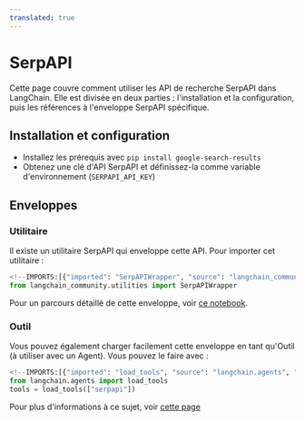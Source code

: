 ```yaml
---
translated: true
---
```


# SerpAPI

Cette page couvre comment utiliser les API de recherche SerpAPI dans LangChain.
Elle est divisée en deux parties : l'installation et la configuration, puis les références à l'enveloppe SerpAPI spécifique.

## Installation et configuration

- Installez les prérequis avec `pip install google-search-results`
- Obtenez une clé d'API SerpAPI et définissez-la comme variable d'environnement (`SERPAPI_API_KEY`)

## Enveloppes

### Utilitaire

Il existe un utilitaire SerpAPI qui enveloppe cette API. Pour importer cet utilitaire :

```python
<!--IMPORTS:[{"imported": "SerpAPIWrapper", "source": "langchain_community.utilities", "docs": "https://api.python.langchain.com/en/latest/utilities/langchain_community.utilities.serpapi.SerpAPIWrapper.html", "title": "SerpAPI"}]-->
from langchain_community.utilities import SerpAPIWrapper
```

Pour un parcours détaillé de cette enveloppe, voir [ce notebook](/docs/integrations/tools/serpapi).

### Outil

Vous pouvez également charger facilement cette enveloppe en tant qu'Outil (à utiliser avec un Agent).
Vous pouvez le faire avec :

```python
<!--IMPORTS:[{"imported": "load_tools", "source": "langchain.agents", "docs": "https://api.python.langchain.com/en/latest/agent_toolkits/langchain_community.agent_toolkits.load_tools.load_tools.html", "title": "SerpAPI"}]-->
from langchain.agents import load_tools
tools = load_tools(["serpapi"])
```

Pour plus d'informations à ce sujet, voir [cette page](/docs/modules/tools)
